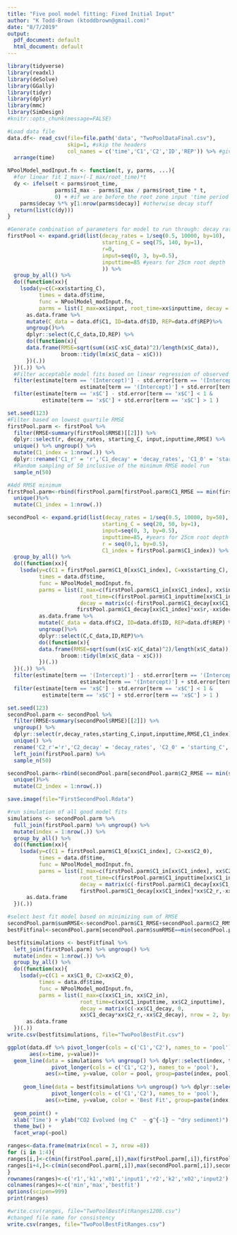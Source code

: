 ```yaml
---
title: "Five pool model fitting: Fixed Initial Input"
author: "K Todd-Brown (ktoddbrown@gmail.com)"
date: "8/7/2019"
output:
  pdf_document: default
  html_document: default
---
```


```r
library(tidyverse)
library(readxl)
library(deSolve)
library(GGally)
library(tidyr)
library(dplyr)
library(mmc)
library(SimDesign)
#knitr::opts_chunk(message=FALSE)
```

```r
#Load data file
data.df<- read_csv(file=file.path('data', "TwoPoolDataFinal.csv"), 
                   skip=1, #skip the headers
                   col_names = c('time','C1','C2','ID','REP')) %>% #give the columsn better names
  arrange(time)
```

```r
NPoolModel_modInput.fn <- function(t, y, parms, ...){
  #for linear fit I_max+(-I_max/root_time)*t
  dy <- ifelse(t < parms$root_time, 
               parms$I_max - parms$I_max / parms$root_time * t,
               0) + #if we are before the root zone input 'time period' add roots
    parms$decay %*% y[1:nrow(parms$decay)] #otherwise decay stuff
  return(list(c(dy)))
}
```

```r
#Generate combination of parameters for model to run through: decay rate (k), starting_C (x0), transfer (r), input (I0), over input time within rooting zone defined as 85 years 
firstPool <- expand.grid(list(decay_rates = 1/seq(0.5, 10000, by=10),
                              starting_C = seq(75, 140, by=1),
                              r=0,
                              input=seq(0, 3, by=0.5),
                              inputtime=85 #years for 25cm root depth
                              )) %>%
  group_by_all() %>%
  do((function(xx){
    lsoda(y=c(C=xx$starting_C), 
          times = data.df$time, 
          func = NPoolModel_modInput.fn,
          parms = list(I_max=xx$input, root_time=xx$inputtime, decay = matrix(-xx$decay_rates), transfer = xx$r)) %>%
      as.data.frame %>% 
      mutate(C_data = data.df$C1, ID=data.df$ID, REP=data.df$REP)%>%
      ungroup()%>%
      dplyr::select(C,C_data,ID,REP) %>%
      do((function(x){
      data.frame(RMSE=sqrt(sum((x$C-x$C_data)^2)/length(x$C_data)),
                 broom::tidy(lm(x$C_data ~ x$C)))
      })(.))
  })(.)) %>%
  #Filter acceptable model fits based on linear regression of observed and modeled output. Good fit is whether intercept+/-SE overlap 0 and slope+/- overlap 1.
  filter(estimate[term == '(Intercept)'] - std.error[term == '(Intercept)'] < 0 &
                       estimate[term == '(Intercept)'] + std.error[term == '(Intercept)'] > 0) %>%
  filter(estimate[term == 'x$C'] - std.error[term == 'x$C'] < 1 &
           estimate[term == 'x$C'] + std.error[term == 'x$C'] > 1 ) 

set.seed(123)
#Filter based on lowest quartile RMSE
firstPool.parm <- firstPool %>% 
  filter(RMSE<summary(firstPool$RMSE)[[2]]) %>%
  dplyr::select(r, decay_rates, starting_C, input,inputtime,RMSE) %>% 
  unique() %>% ungroup() %>%
  mutate(C1_index = 1:nrow(.)) %>%
  dplyr::rename('C1_r' = 'r','C1_decay' = 'decay_rates', 'C1_0' = 'starting_C', 'C1_in' = 'input','C1_inputtime'='inputtime','C1_RMSE'='RMSE') %>%
  #Random sampling of 50 inclusive of the minimum RMSE model run
  sample_n(50)

#Add RMSE minimum 
firstPool.parm<-rbind(firstPool.parm[firstPool.parm$C1_RMSE == min(firstPool.parm$C1_RMSE),],firstPool.parm) %>%
  unique()%>%
  mutate(C1_index = 1:nrow(.))
```

```r

secondPool <- expand.grid(list(decay_rates = 1/seq(0.5, 10000, by=50),
                              starting_C = seq(20, 50, by=1),
                              input=seq(0, 3, by=0.5), 
                              inputtime=85, #years for 25cm root depth
                              r = seq(0,1, by=0.5),
                              C1_index = firstPool.parm$C1_index)) %>% 
  group_by_all() %>%
  do((function(xx){
    lsoda(y=c(C1 = firstPool.parm$C1_0[xx$C1_index], C=xx$starting_C), 
          times = data.df$time, 
          func = NPoolModel_modInput.fn,
          parms = list(I_max=c(firstPool.parm$C1_in[xx$C1_index], xx$input), 
                       root_time=c(firstPool.parm$C1_inputtime[xx$C1_index], xx$inputtime),  
                       decay = matrix(c(-firstPool.parm$C1_decay[xx$C1_index], 0,
                      firstPool.parm$C1_decay[xx$C1_index]*xx$r,-xx$decay_rates), nrow = 2, byrow = TRUE))) %>%
          as.data.frame %>% 
          mutate(C_data = data.df$C2, ID=data.df$ID, REP=data.df$REP) %>%
          ungroup()%>%
          dplyr::select(C,C_data,ID,REP)%>%
          do((function(x){
          data.frame(RMSE=sqrt(sum((x$C-x$C_data)^2)/length(x$C_data)),
                 broom::tidy(lm(x$C_data ~ x$C)))
          })(.))
  })(.)) %>% 
  filter(estimate[term == '(Intercept)'] - std.error[term == '(Intercept)'] < 0 &
                       estimate[term == '(Intercept)'] + std.error[term == '(Intercept)'] > 0) %>%
  filter(estimate[term == 'x$C'] - std.error[term == 'x$C'] < 1 &
           estimate[term == 'x$C'] + std.error[term == 'x$C'] > 1 ) 

set.seed(123)
secondPool.parm <- secondPool %>% 
  filter(RMSE<summary(secondPool$RMSE)[[2]]) %>% 
  ungroup() %>%
  dplyr::select(r,decay_rates,starting_C,input,inputtime,RMSE,C1_index) %>% 
  unique() %>% 
  rename('C2_r'='r','C2_decay' = 'decay_rates', 'C2_0' = 'starting_C', 'C2_in' = 'input', 'C2_inputtime' = 'inputtime','C2_RMSE'='RMSE') %>%
  left_join(firstPool.parm) %>%
  sample_n(50)

secondPool.parm<-rbind(secondPool.parm[secondPool.parm$C2_RMSE == min(secondPool.parm$C2_RMSE),],secondPool.parm) %>%
  unique()%>%
  mutate(C2_index = 1:nrow(.))

save.image(file="FirstSecondPool.Rdata")

```

```r
#run simulation of all good model fits
simulations <- secondPool.parm %>% 
  full_join(firstPool.parm) %>% ungroup() %>% 
  mutate(index = 1:nrow(.)) %>%
  group_by_all() %>%
  do((function(xx){
    lsoda(y=c(C1 = firstPool.parm$C1_0[xx$C1_index], C2=xx$C2_0), 
          times = data.df$time, 
          func = NPoolModel_modInput.fn,
          parms = list(I_max=c(firstPool.parm$C1_in[xx$C1_index], xx$C2_in), 
                       root_time=c(firstPool.parm$C1_inputtime[xx$C1_index], xx$C2_inputtime), 
                       decay = matrix(c(-firstPool.parm$C1_decay[xx$C1_index], 0,
                       firstPool.parm$C1_decay[xx$C1_index]*xx$C2_r,-xx$C2_decay), nrow = 2, byrow = TRUE))) %>%
      as.data.frame
  })(.))

#select best fit model based on minimizing sum of RMSE
secondPool.parm$sumRMSE<-secondPool.parm$C1_RMSE+secondPool.parm$C2_RMSE
bestFitfinal<-secondPool.parm[secondPool.parm$sumRMSE==min(secondPool.parm$sumRMSE),]

bestfitsimulations <- bestFitfinal %>% 
  left_join(firstPool.parm) %>% ungroup() %>% 
  mutate(index = 1:nrow(.)) %>%
  group_by_all() %>%
  do((function(xx){
    lsoda(y=c(C1 = xx$C1_0, C2=xx$C2_0), 
          times = data.df$time, 
          func = NPoolModel_modInput.fn,
          parms = list(I_max=c(xx$C1_in, xx$C2_in), 
                       root_time=c(xx$C1_inputtime, xx$C2_inputtime), 
                       decay = matrix(c(-xx$C1_decay, 0,
                       xx$C1_decay*xx$C2_r,-xx$C2_decay), nrow = 2, byrow = TRUE))) %>%
      as.data.frame
  })(.))
write.csv(bestfitsimulations, file="TwoPoolBestFit.csv")

```

```r
ggplot(data.df %>% pivot_longer(cols = c('C1','C2'), names_to = 'pool'),
       aes(x=time, y=value))+
  geom_line(data = simulations %>% ungroup() %>% dplyr::select(index, time,C1,C2) %>%
              pivot_longer(cols = c('C1','C2'), names_to = 'pool'),
            aes(x=time, y=value, color = pool, group=paste(index, pool)), alpha = 0.1) +
  
     geom_line(data = bestfitsimulations %>% ungroup() %>% dplyr::select(index, time, C1, C2) %>%
              pivot_longer(cols = c('C1','C2'), names_to = 'pool'),
            aes(x=time, y=value, color = 'Best Fit', group=paste(index, pool)), alpha = 1, lwd=2) +
  
  geom_point() +
  xlab('Time') + ylab("CO2 Evolved (mg C"  ~ g^{-1} ~ "dry sediment)") +
  theme_bw() +
  facet_wrap(~pool)
```

```r
ranges<-data.frame(matrix(ncol = 3, nrow =8))
for (i in 1:4){
ranges[i,]<-c(min(firstPool.parm[,i]),max(firstPool.parm[,i]),firstPool.parm[bestfitsimulations$C1_index,i])
ranges[i+4,]<-c(min(secondPool.parm[,i]),max(secondPool.parm[,i]),secondPool.parm[bestfitsimulations$C2_index,i])
}
rownames(ranges)<-c('r1','k1','x01','input1','r2','k2','x02','input2')
colnames(ranges)<-c('min','max','bestfit')
options(scipen=999)
print(ranges)

#write.csv(ranges, file="TwoPoolBestFitRanges1208.csv")
#changed file name for consistency
write.csv(ranges, file="TwoPoolBestFitRanges.csv")
```
